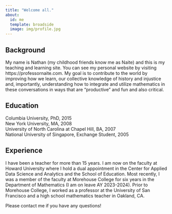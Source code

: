 ```yaml
---
title: "Welcome all."
about:
  id: me
  template: broadside
  image: img/profile.jpg
---
```


:::{#me}

## Background

My name is Nathan (my childhood friends know me as Naite) and this is my teaching and learning site. You can see my personal website by visiting https://professornaite.com. My goal is to contribute to the world by improving how we learn, our collective knowledge of history and injustice and, importantly, understanding how to integrate and utilize mathematics in these conversations in ways that are "productive" and fun and also critical.

## Education

| Columbia University, PhD, 2015
| New York University, MA, 2008
| University of North Carolina at Chapel Hill, BA, 2007
| National University of Singapore, Exchange Student, 2005

## Experience

I have been a teacher for more than 15 years. I am now on the faculty at Howard University where I hold a dual appointment in the Center for Applied Data Science and Analytics and the School of Education. Most recently, I was a member of the faculty at Morehouse College for six years in the Department of Mathematics (I am on leave AY 2023-2024). Prior to Morehouse College, I worked as a professor at the University of San Francisco and a high school mathematics teacher in Oakland, CA.

:::

Please contact me if you have any questions!
